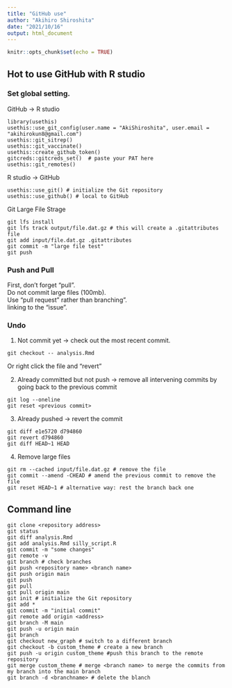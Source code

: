```yaml
---
title: "GitHub use"
author: "Akihiro Shiroshita"
date: "2021/10/16"
output: html_document
---
```


```r
knitr::opts_chunk$set(echo = TRUE)
```

## Hot to use GitHub with R studio    

### Set global setting.  

GitHub -> R studio  

```
library(usethis)
usethis::use_git_config(user.name = "AkiShiroshita", user.email = "akihirokun8@gmail.com")
usethis::git_sitrep()
usethis::git_vaccinate()
usethis::create_github_token()
gitcreds::gitcreds_set()  # paste your PAT here
usethis::git_remotes()
```

R studio -> GitHub  

```
usethis::use_git() # initialize the Git repository
usethis::use_github() # local to GitHub
```

Git Large File Strage  

```
git lfs install
git lfs track output/file.dat.gz # this will create a .gitattributes file
git add input/file.dat.gz .gitattributes
git commit -m "large file test"
git push
```

### Push and Pull  

First, don't forget "pull".  
Do not commit large files (100mb).  
Use "pull request" rather than branching".  
linking to the "issue".  

### Undo  

1. Not commit yet -> check out the most recent commit.  

```
git checkout -- analysis.Rmd
```
Or right click the file and "revert"

2. Already committed but not push -> remove all intervening commits by going back to the previous commit  

```
git log --oneline
git reset <previous commit>
```

3. Already pushed -> revert the commit   

```
git diff e1e5720 d794860
git revert d794860
git diff HEAD~1 HEAD
```

4. Remove large files  

```
git rm --cached input/file.dat.gz # remove the file
git commit --amend -CHEAD # amend the previous commit to remove the file
git reset HEAD~1 # alternative way: rest the branch back one
```

## Command line  

```
git clone <repository address>
git status
git diff analysis.Rmd
git add analysis.Rmd silly_script.R
git commit -m "some changes"
git remote -v
git branch # check branches
git push <repository name> <branch name>
git push origin main
git push
git pull
git pull origin main
git init # initialize the Git repository
git add *
git commit -m "initial commit"
git remote add origin <address>
git branch -M main
git push -u origin main
git branch
git checkout new_graph # switch to a different branch
git checkout -b custom_theme # create a new branch
git push -u origin custom_theme #push this branch to the remote repository
git merge custom_theme # merge <branch name> to merge the commits from my branch into the main branch
git branch -d <branchname> # delete the blanch
```

